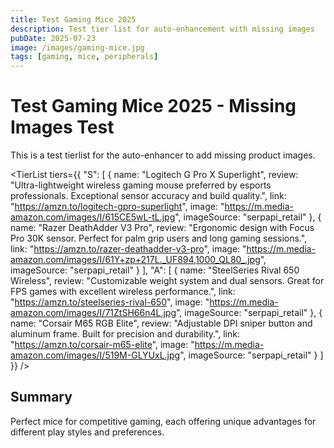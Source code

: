 ```yaml
---
title: Test Gaming Mice 2025
description: Test tier list for auto-enhancement with missing images
pubDate: 2025-07-23
image: /images/gaming-mice.jpg
tags: [gaming, mice, peripherals]
---
```



# Test Gaming Mice 2025 - Missing Images Test

This is a test tierlist for the auto-enhancer to add missing product images.

<TierList
  tiers={{
    "S": [
      { name: "Logitech G Pro X Superlight", review: "Ultra-lightweight wireless gaming mouse preferred by esports professionals. Exceptional sensor accuracy and build quality.", link: "https://amzn.to/logitech-gpro-superlight", image: "https://m.media-amazon.com/images/I/615CE5wL-tL.jpg", imageSource: "serpapi_retail" },
      { name: "Razer DeathAdder V3 Pro", review: "Ergonomic design with Focus Pro 30K sensor. Perfect for palm grip users and long gaming sessions.", link: "https://amzn.to/razer-deathadder-v3-pro", image: "https://m.media-amazon.com/images/I/61Y+zp+217L._UF894,1000_QL80_.jpg", imageSource: "serpapi_retail" }
    ],
    "A": [
      { name: "SteelSeries Rival 650 Wireless", review: "Customizable weight system and dual sensors. Great for FPS games with excellent wireless performance.", link: "https://amzn.to/steelseries-rival-650", image: "https://m.media-amazon.com/images/I/71ZtSH66n4L.jpg", imageSource: "serpapi_retail" },
      { name: "Corsair M65 RGB Elite", review: "Adjustable DPI sniper button and aluminum frame. Built for precision and durability.", link: "https://amzn.to/corsair-m65-elite", image: "https://m.media-amazon.com/images/I/519M-GLYUxL.jpg", imageSource: "serpapi_retail" }
    ]
  }}
/>

## Summary

Perfect mice for competitive gaming, each offering unique advantages for different play styles and preferences.
